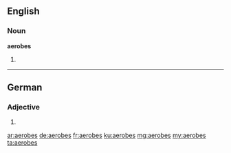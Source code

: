 ==English==

===Noun===
'''aerobes'''

# {{plural of|aerobe}}

----

==German==

===Adjective===
{{head|de|adjective form}}

# {{inflected form of|aerob|lang=de}}

[[ar:aerobes]]
[[de:aerobes]]
[[fr:aerobes]]
[[ku:aerobes]]
[[mg:aerobes]]
[[my:aerobes]]
[[ta:aerobes]]